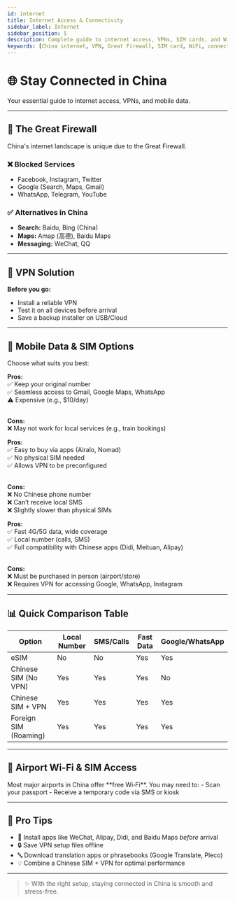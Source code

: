 ```yaml
---
id: internet
title: Internet Access & Connectivity
sidebar_label: Internet
sidebar_position: 5
description: Complete guide to internet access, VPNs, SIM cards, and WiFi in China
keywords: [China internet, VPN, Great Firewall, SIM card, WiFi, connectivity]
---
```



<div class="hero-banner">
  <h1>🌐 Stay Connected in China</h1>
  <p>Your essential guide to internet access, VPNs, and mobile data.</p>
</div>

---

## 🚧 The Great Firewall
China's internet landscape is unique due to the Great Firewall.
<div class="block-section">
  <div class="card warning">
    <h3>❌ Blocked Services</h3>
    <ul>
      <li>Facebook, Instagram, Twitter</li>
      <li>Google (Search, Maps, Gmail)</li>
      <li>WhatsApp, Telegram, YouTube</li>
    </ul>
  </div>

  <div class="card info">
    <h3>✅ Alternatives in China</h3>
    <ul>
      <li><strong>Search:</strong> Baidu, Bing (China)</li>
      <li><strong>Maps:</strong> Amap (高德), Baidu Maps</li>
      <li><strong>Messaging:</strong> WeChat, QQ</li>
    </ul>
  </div>
</div>

---

## 🔐 VPN Solution

<div class="tip-box">
  <strong>Before you go:</strong>
  <ul>
    <li>Install a reliable VPN</li>
    <li>Test it on all devices before arrival</li>
    <li>Save a backup installer on USB/Cloud</li>
  </ul>
</div>

---

## 📱 Mobile Data & SIM Options

Choose what suits you best:

<Tabs>
  <TabItem value="foreign" label="🌍 Foreign SIM + Roaming" default>

<strong>Pros:</strong><br />
✅ Keep your original number<br />
✅ Seamless access to Gmail, Google Maps, WhatsApp<br />
⚠️ Expensive (e.g., $10/day)<br /><br />

<strong>Cons:</strong><br />
❌ May not work for local services (e.g., train bookings)

  </TabItem>

  <TabItem value="esim" label="📲 eSIM (International)">

<strong>Pros:</strong><br />
✅ Easy to buy via apps (Airalo, Nomad)<br />
✅ No physical SIM needed<br />
✅ Allows VPN to be preconfigured<br /><br />

<strong>Cons:</strong><br />
❌ No Chinese phone number<br />
❌ Can’t receive local SMS<br />
❌ Slightly slower than physical SIMs

  </TabItem>

  <TabItem value="local" label="🇨🇳 Chinese SIM Card">

<strong>Pros:</strong><br />
✅ Fast 4G/5G data, wide coverage<br />
✅ Local number (calls, SMS)<br />
✅ Full compatibility with Chinese apps (Didi, Meituan, Alipay)<br /><br />

<strong>Cons:</strong><br />
❌ Must be purchased in person (airport/store)<br />
❌ Requires VPN for accessing Google, WhatsApp, Instagram

  </TabItem>
</Tabs>

---

## 📊 Quick Comparison Table

<table class="compare-table">
  <thead>
    <tr>
      <th>Option</th>
      <th>Local Number</th>
      <th>SMS/Calls</th>
      <th>Fast Data</th>
      <th>Google/WhatsApp</th>
    </tr>
  </thead>
  <tbody>
    <tr>
      <td>eSIM</td>
      <td><Badge type="danger">No</Badge></td>
      <td><Badge type="danger">No</Badge></td>
      <td><Badge type="success">Yes</Badge></td>
      <td><Badge type="success">Yes</Badge></td>
    </tr>
    <tr>
      <td>Chinese SIM (No VPN)</td>
      <td><Badge type="success">Yes</Badge></td>
      <td><Badge type="success">Yes</Badge></td>
      <td><Badge type="success">Yes</Badge></td>
      <td><Badge type="danger">No</Badge></td>
    </tr>
    <tr>
      <td>Chinese SIM + VPN</td>
      <td><Badge type="success">Yes</Badge></td>
      <td><Badge type="success">Yes</Badge></td>
      <td><Badge type="success">Yes</Badge></td>
      <td><Badge type="success">Yes</Badge></td>
    </tr>
    <tr>
      <td>Foreign SIM (Roaming)</td>
      <td><Badge type="success">Yes</Badge></td>
      <td><Badge type="success">Yes</Badge></td>
      <td><Badge type="success">Yes</Badge></td>
      <td><Badge type="success">Yes</Badge></td>
    </tr>
  </tbody>
</table>

---

## 🛬 Airport Wi-Fi & SIM Access

<div class="tip-box info">
  Most major airports in China offer **free Wi‑Fi**. You may need to:
  - Scan your passport
  - Receive a temporary code via SMS or kiosk
</div>

---

## 🧠 Pro Tips

- 📲 Install apps like WeChat, Alipay, Didi, and Baidu Maps *before* arrival  
- 🔒 Save VPN setup files offline  
- 🔤 Download translation apps or phrasebooks (Google Translate, Pleco)  
- 💡 Combine a Chinese SIM + VPN for optimal performance

---

> ✨ With the right setup, staying connected in China is smooth and stress-free.